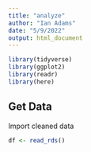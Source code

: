 ```yaml
---
title: "analyze"
author: "Ian Adams"
date: "5/9/2022"
output: html_document
---
```


```r

library(tidyverse)
library(ggplot2)
library(readr)
library(here)

```

## Get Data

Import cleaned data

```r

df <- read_rds()

```
